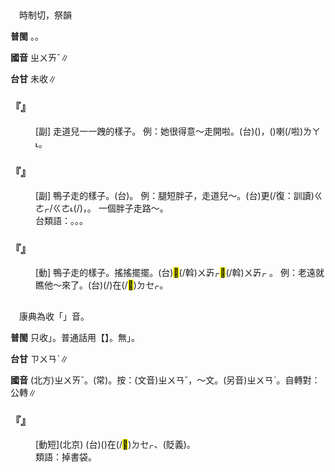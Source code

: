 
=={{ruby|跩|ㄓㄨㄞˇ}}==

　時制切，祭韻

'''普閩''' {{ruby|(文)|ㄙㆤ˪}}。{{ruby|(白)|ㄗㄨㄞ˫}}。

'''國音''' <rt>ㄓㄨㄞˇ</rt>∥

'''台甘''' 未收∥

    

==='''『{{ruby|跩|ㄓㄨㄞˇ}}{{ruby|呀|·ㄧㄚ}}{{ruby|跩|ㄓㄨㄞˇ}}{{ruby|呀|·ㄧㄚ}}{{ruby|地|ㄉㄜ}}』'''===
: [副] 走道兒一{{ruby|跩|ㄓㄨㄞˇ}}一跩的樣子。 例：她很得意～走開啦。(台){{ruby|伊|ㄧ}}{{ruby|誠|ㄐㄧㆩˊ}}{{ruby|揚|ㄧㄤˊ}}{{ruby|氣|ㄎㄧ˪}}({{ruby|得|ㄉㄧㆵ}}{{ruby|意|ㄧ˪}}{{ruby|揚|ㄧㄤˊ}}{{ruby|揚|ㄧㄤˊ}})，{{ruby|<mark>&#xffc5a;</mark>|ㄨㆮㆷ}}{{ruby|咧|ㄌㆤㆷ}}{{ruby|<mark>&#xffc5a;</mark>|ㄨㆮㆷ}}{{ruby|咧|ㄌㆤㆷ}}{{ruby|行|ㄍㄧㆩˊ}}({{ruby|開|ㄎㄨㄧ}}){{ruby|去|ㄎㄧ˪}}喇(/啦)<rt>ㄌㄚ˪</rt>。
    

==='''『{{ruby|一|ㄧˋ}}{{ruby|跩|ㄓㄨㄞˇ}}{{ruby|一|ㄧˋ}}{{ruby|跩|ㄓㄨㄞˇ}}{{ruby|地|ㄉㄜ}}』'''===
: [副] 鴨子走的樣子。(台){{ruby|<mark>&#xffc5a;</mark>|ㄨㆮㆷ}}{{ruby|一|ㄐㄧㆵ ͘}}{{ruby|下|·ㆤ˫}}{{ruby|<mark>&#xffc5a;</mark>|ㄨㆮㆷ}}{{ruby|一|ㄐㄧㆵ ͘}}{{ruby|下|·ㆤ˫}}。 例：腿短胖子，走道兒～。(台){{ruby|矮|ㄨㆤˋ/ㆤˋ}}{{ruby|腳|ㄎㄚ}}{{ruby|短|ㄉㆤˋ}}更(/復：訓讀)<rt>ㄍㄜㆷ/ㄍㄜ˪</rt>{{ruby|肥|ㄅㄨㄧˊ}}(/{{ruby|矮|ㄨㆤˋ/ㆤˋ}}{{ruby|肥|ㄅㄨㄧˊ}}){{ruby|丌|ㆤ}}{{ruby|人|ㄌㄤˊ}}{{ruby|行|ㄍㄧㆩˊ}}{{ruby|著|ㄉㄧㄜㆷ ͘}}{{ruby|路|ㄌㆦ˫}}，{{ruby|<mark>&#xffc5a;</mark>|ㄨㆮㆷ}}{{ruby|一|ㄐㄧㆵ ͘}}{{ruby|下|·ㆤ˫}}{{ruby|<mark>&#xffc5a;</mark>|ㄨㆮㆷ}}{{ruby|一|ㄐㄧㆵ ͘}}{{ruby|下|·ㆤ˫}}。 一個胖子走路～。
:台類語：{{ruby|搖|ㄧㄜˊ}}。{{ruby|擺|ㄅㄞˋ}}。{{ruby|搖|ㄧㄜˊ}}{{ruby|搖|ㄧㄜˊ}}{{ruby|擺|ㄅㄞˋ}}{{ruby|擺|ㄅㄞˋ}}。
:
    

==='''『{{ruby|跩|ㄓㄨㄞˇ}}』'''===
: [動] 鴨子走的樣子。搖搖擺擺。(台)<mark>&#xffc5a;</mark>(/斡)<rt>ㄨㆮㆷ</rt>{{ruby|一|ㄐㄧㆵ ͘}}{{ruby|下|·ㆤ˫}}<mark>&#xffc5a;</mark>(/斡)<rt>ㄨㆮㆷ</rt>{{ruby|一|ㄐㄧㆵ ͘}}{{ruby|下|·ㆤ˫}} 。 例：老遠就瞧他～來了。(台){{ruby|遠|ㄏㆭ˫}}{{ruby|遠|ㄏㆭ˫}}{{ruby|仔|ㄚ}}{{ruby|著|ㄉㄧㄜㆷ}}(/{{ruby|都|ㄉㄜ˫}}){{ruby|看|ㄎㄨㆩ˪}}{{ruby|見|ㄍㆪ˪}}{{ruby|伊|ㄧ}}{{ruby|<mark>&#xffc5a;</mark>|ㄨㆮㆷ}}{{ruby|咧|ㄌㆤㆷ}}{{ruby|<mark>&#xffc5a;</mark>|ㄨㆮㆷ}}{{ruby|咧|ㄌㆤㆷ}}在(/<mark>&#xf9549;</mark>)<rt>ㄉㆤㆷ</rt>{{ruby|行|ㄍㄧㆩˊ}}{{ruby|來|·ㄌㄞˊ}}。
    

=={{ruby|轉|ㄓㄨㄞˇ}}==

　康典為收「{{ruby|轉|ㄓㄨㄞˇ}}」音。

'''普閩''' 只收{{ruby|「|ㄗㄨㄢˋ}}{{ruby|、|ㄉㆭˋ}}」。普通話用【{{ruby|轉|ㄓㄨㄢˇ}}{{ruby|、|ㄓㄨㄢˋ}}】。無{{ruby|「|ㄓㄨㄞˇ}}」。

'''台甘''' <rt>ㄗㄨㄢˋ</rt>{{ruby|。|ㆡㄨㄢˋ}}{{ruby|。|ㄉㆭˋ}}{{ruby|。|ㄗㄨㄣ˫}}∥

'''國音''' (北方)<rt>ㄓㄨㄞˇ</rt>。{{ruby|←|ㄓㄨㄢˇ}}(常)。按：(文音)<rt>ㄓㄨㄢˇ</rt>，～文。(另音)<rt>ㄓㄨㄢˋ</rt>。自轉對：公轉∥

    

==='''『{{ruby|轉|ㄓㄨㄞˇ}}{{ruby|文|ㄨㄣˊ}}{{ruby|兒|ㄦ}}』'''===
: [動短](北京) (台){{ruby|為|ㄨㄧ˫}}{{ruby|<mark>&#xffa49;</mark>|ㆠㆤㆷ/ㆠㄨㆤㆷ}}{{ruby|品|ㄆㄧㄣˋ}}{{ruby|捧|ㄆㆲˋ}}({{ruby|顯|ㄏㄧㄢˋ}}{{ruby|示|ㄒㄧ˫}}){{ruby|學|ㄏㄚㆶ ͘}}{{ruby|問|ㆠㄨㄣ˫}}{{ruby|故|ㄍㆦ˪}}{{ruby|意|ㄧ˪}}在(/<mark>&#xf9549;</mark>)<rt>ㄉㆤㆷ</rt>{{ruby|普|ㄆㆦˋ}}{{ruby|通|ㄊㆲ}}{{ruby|講|ㄍㆲˋ}}{{ruby|→|ㄍㆲ}}{{ruby|話|ㄨㆤ˫}}{{ruby|中|ㄉㄧㆲ}}{{ruby|愛|ㄞ˪}}{{ruby|引|ㄧㄣˋ}}{{ruby|用|ㄧㆲ˫}}{{ruby|書|ㄗㄨ}}{{ruby|句|ㄍㄨㆷ}}、{{ruby|成|ㄒㄧㄥˊ}}{{ruby|語|ㆣㄨˋ/ㆣㄧˋ}}(貶義)。
:類語：掉書袋。
:
    
